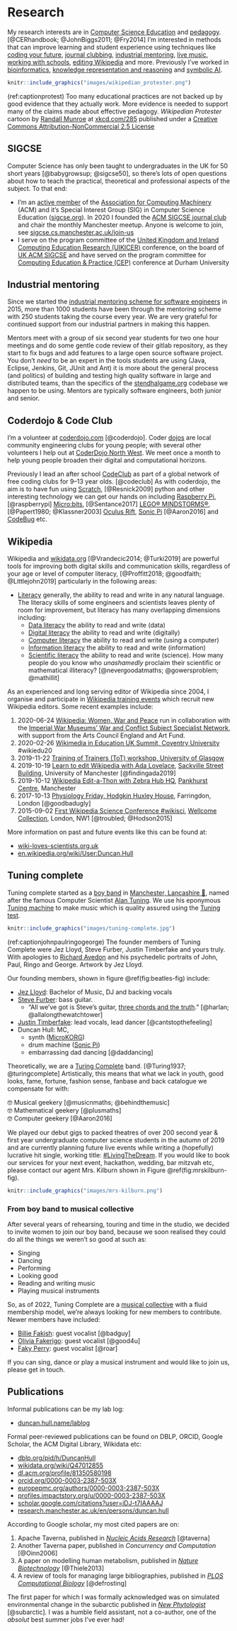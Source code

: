 # Research {#research}

My research interests are in [Computer Science Education](https://en.wikipedia.org/wiki/Computer_science_education) and [pedagogy](https://en.wikipedia.org/wiki/Pedagogy). [@CERhandbook; @JohnBiggs2011; @Fry2014] I'm interested in methods that can improve learning and student experience using techniques like [coding your future](https://www.cdyf.me), [journal clubbing](https://sigcse.cs.manchester.ac.uk/), [industrial mentoring](https://www.cs.manchester.ac.uk/connect/business-engagement/industrial-mentoring/), [live music](#tuningcomplete), [working with schools](https://personalpages.manchester.ac.uk/staff/duncan.hull/coding-their-future.html), [editing Wikipedia](#wikipedia) and more. Previously I've worked in [bioinformatics](https://en.wikipedia.org/wiki/Bioinformatics), [knowledge representation and reasoning](https://en.wikipedia.org/wiki/Knowledge_representation_and_reasoning) and [symbolic AI](https://en.wikipedia.org/wiki/Symbolic_artificial_intelligence).

```r
knitr::include_graphics("images/wikipedian_protester.png")
```
(ref:captionprotest) Too many educational practices are not backed up by good evidence that they actually work. More evidence is needed to support many of the claims made about effective pedagogy. _Wikipedian Protester_ cartoon by [Randall Munroe](https://en.wikipedia.org/wiki/Randall_Munroe) at [xkcd.com/285](https://xkcd.com/285/)  published under a [Creative Commons Attribution-NonCommercial 2.5 License](https://creativecommons.org/licenses/by-nc/2.5/)

## SIGCSE
Computer Science has only been taught to undergraduates in the UK for 50 short years [@babygrowsup; @sigcse50], so there's lots of open questions about how to teach the practical, theoretical and professional aspects of the subject. To that end:

* I'm an [active member](https://dl.acm.org/profile/81350580198) of the [Association for Computing Machinery](https://en.wikipedia.org/wiki/Association_for_Computing_Machinery) (ACM) and it's Special Interest Group (SIG) in Computer Science Education ([sigcse.org](https://sigcse.org)). In 2020 I founded the [ACM SIGCSE journal club](https://sigcse.cs.manchester.ac.uk/) and chair the monthly Manchester meetup. Anyone is welcome to join, see [sigcse.cs.manchester.ac.uk/join-us](https://sigcse.cs.manchester.ac.uk/join-us)
* I serve on the program committee of the [United Kingdom and Ireland Computing Education Research (UIKICER)](https://www.ukicer.com/) conference, on the board of [UK ACM SIGCSE](https://uki-sigcse.acm.org/about) and have served on the program committee for [Computing Education & Practice (CEP)](http://community.dur.ac.uk/cep.conference) conference at Durham University

## Industrial mentoring
Since we started the [industrial mentoring scheme for software engineers](https://www.cs.manchester.ac.uk/connect/business-engagement/industrial-mentoring/) in 2015, more than 1000 students have been through the mentoring scheme with 250 students taking the course every year. We are very grateful for continued support from our industrial partners in making this happen.

Mentors meet with a group of six second year students for two one hour meetings and do some gentle code review of their gitlab repository, as they start to fix bugs and add features to a large open source software project. You don’t *need* to be an expert in the tools students are using (Java, Eclipse, Jenkins, Git, JUnit and Ant) it is more about the general process (and politics) of building and testing high quality software in large and distributed teams, than the specifics of the [stendhalgame.org](https://stendhalgame.org/) codebase we happen to be using. Mentors are typically software engineers, both junior and senior.

<!--## Vertical tutoring {#vt}
We are currently piloting a vertical tutoring (VT) scheme, see [vertical tutoring](vertical-tutoring.html) for details. [@vtbernard; @druryvert]-->

## Coderdojo & Code Club  {#codeclub}
I'm a volunteer at [coderdojo.com](https://coderdojo.com/) [@coderdojo]. Coder [dojos](https://en.wikipedia.org/wiki/Dojo) are local community engineering clubs for young people; with several other volunteers I help out at [CoderDojo North West](https://twitter.com/coderdojonw). We meet once a month to help young people broaden their digital and computational horizons.

Previously I lead an after school [CodeClub](https://codeclub.org) as part of a global network of free coding clubs for 9--13 year olds. [@codeclub] As with coderdojo, the aim is to have fun using [Scratch](https://scratch.mit.edu/), [@Resnick2009] python and other interesting technology we can get our hands on including [Raspberry Pi](https://www.raspberrypi.org/), [@raspberrypi] [Micro:bits](https://microbit.org/), [@Sentance2017] [LEGO® MINDSTORMS®](https://www.lego.com/en-gb/themes/mindstorms), [@Papert1980; @Klassner2003] [Oculus Rift](https://www.oculus.com), [Sonic Pi](https://sonic-pi.net/) [@Aaron2016] and [CodeBug](http://www.codebug.org.uk/) etc.

## Wikipedia {#wikipedia}
Wikipedia and [wikidata.org](https://www.wikidata.org) [@Vrandecic2014; @Turki2019] are powerful tools for improving both digital skills and communication skills, regardless of your age or level of computer literacy, [@Proffitt2018; @goodfaith; @Littlejohn2019] particularly in the following areas:

* [Literacy](https://en.wikipedia.org/wiki/Literacy) generally, the ability to read and write in any natural language. The literacy skills of some engineers and scientists leaves plenty of room for improvement, but literacy has many overlapping dimensions including:
  + [Data literacy](https://en.wikipedia.org/wiki/Data_literacy) the ability to read and write (data)
  + [Digital literacy](https://en.wikipedia.org/wiki/Digital_literacy) the ability to read and write (digitally)
  + [Computer literacy](https://en.wikipedia.org/wiki/Computer_literacy) the ability to read and write (using a computer)
  + [Information literacy](https://en.wikipedia.org/wiki/Information_literacy) the ability to read and write (information)
  + [Scientific literacy](https://en.wikipedia.org/wiki/Scientific_literacy) the ability to read and write (science). How many people do you know who _unashamedly_ proclaim their scientific or mathematical illiteracy? [@nevergoodatmaths; @gowersproblem; @mathillit]

As an experienced and long serving editor of Wikipedia since 2004, I organise and participate in [Wikipedia training events](https://en.wikipedia.org/wiki/Edit-a-thon) which recruit new Wikipedia editors. Some recent examples include:

1. 2020-06-24 [Wikipedia: Women, War and Peace](https://en.wikipedia.org/wiki/Wikipedia:Meetup/Women_in_War_and_Peace) run in collaboration with the [Imperial War Museums' War and Conflict Subject Specialist Network](https://www.iwm.org.uk/partnerships/subject-specialist-network), with support from the Arts Council England and Art Fund.
1. 2020-02-26 [Wikimedia in Education UK Summit, Coventry University](https://wikiedusummit.coventry.domains) #wikiedu20
1. 2019-11-22 [Training of Trainers (ToT) workshop, University of Glasgow](https://duncan.hull.name/2019/12/10/glasgow/)
1. 2019-10-19 [Learn to edit Wikipedia with Ada Lovelace](https://wiki-loves-scientists.org.uk/2019/10/09/ada/), [Sackville Street Building](https://en.wikipedia.org/wiki/Sackville_Street_Building), University of Manchester [@findingada2019]
1. 2019-10-12 [Wikipedia Edit-a-Thon with Zebra Hub HQ](https://www.eventbrite.com/e/global-wikipedia-edit-a-thon-wikieditathon-2019-manchester-and-london-2019-zebra-hub-hq-the-tickets-48601581639), [Pankhurst Centre](https://en.wikipedia.org/wiki/Pankhurst_Centre), Manchester
1. 2017-10-13 [Physiology Friday, Hodgkin Huxley House](https://wiki-loves-scientists.org.uk/2017/10/27/mirror-mirror-on-the-wall-who-is-the-most-viewed-of-them-all/), Farringdon, London [@goodbadugly]
1. 2015-09-02 [First Wikipedia Science Conference #wikisci](https://wikimedia.org.uk/wiki/Wikipedia_Science_Conference), [Wellcome Collection](https://en.wikipedia.org/wiki/Wellcome_Collection), London, NW1 [@troubled; @Hodson2015]

More information on past and future events like this can be found at:

* [wiki-loves-scientists.org.uk](https://wiki-loves-scientists.org.uk/)
* [en.wikipedia.org/wiki/User:Duncan.Hull](https://en.wikipedia.org/wiki/User:Duncan.Hull)

## Tuning complete {#tuningcomplete}
Tuning complete started as a [boy band](https://en.wikipedia.org/wiki/Boy_band) in [Manchester, Lancashire 🌹](https://duncan.hull.name/2019/07/05/mancashire/), named after the famous Computer Scientist [Alan Tuning](https://en.wikipedia.org/wiki/Alan_Turing). We use his eponymous [Tuning machine](https://en.wikipedia.org/wiki/Turing_machine) to make music which is quality assured using the [Tuning test](https://en.wikipedia.org/wiki/Turing_test).

```r
knitr::include_graphics("images/tuning-complete.jpg")
```

(ref:captionjohnpaulringogeorge) The founder members of Tuning Complete were Jez Lloyd, Steve Furber, Justin Timberfake and yours truly. With apologies to [Richard Avedon](https://en.wikipedia.org/wiki/Richard_Avedon) and his psychedelic portraits of John, Paul, Ringo and George. Artwork by Jez Lloyd.


Our founding members, shown in figure \@ref(fig:beatles-fig) include:

* [Jez Lloyd](https://www.linkedin.com/in/jez-lloyd-84077069): Bachelor of Music, DJ and backing vocals
* [Steve Furber](https://en.wikipedia.org/wiki/Steve_Furber): bass guitar.
    + “All we've got is Steve's guitar, [three chords and the truth](https://en.wikipedia.org/wiki/Three_Chords_and_the_Truth).” [@harlan; @allalongthewatchtower]
* [Justin Timberfake](https://en.wikipedia.org/wiki/Justin_Timberlake): lead vocals, lead dancer [@cantstopthefeeling]
* Duncan Hull: MC,
    + synth ([MicroKORG](https://en.wikipedia.org/wiki/MicroKORG))
    + drum machine ([Sonic Pi](https://sonic-pi.net/))
    + embarrassing dad dancing [@daddancing]

Theoretically, we are a [Turing Complete](https://en.wikipedia.org/wiki/Turing_completeness) band. [@Turing1937; @turingcomplete] Artistically, this means that what we lack in youth, good looks, fame, fortune, fashion sense, fanbase and back catalogue we compensate for with:

🤓 Musical geekery [@musicnmaths; @behindthemusic]  
🤓 Mathematical geekery [@plusmaths]   
🤓 Computer geekery [@Aaron2016]

We played our debut gigs to packed theatres of over 200 second year & first year undergraduate computer science students in the autumn of 2019 and are currently planning future live events while writing a (hopefully) lucrative hit single, working title: [#LivingTheDream](https://twitter.com/hashtag/LivingTheDream). If you would like to book our services for your next event, hackathon, wedding, bar mitzvah etc, please contact our agent Mrs. Kilburn shown in Figure \@ref(fig:mrskilburn-fig).

```r
knitr::include_graphics("images/mrs-kilburn.png")
```

### From boy band to musical collective {#collective}
After several years of rehearsing, touring and time in the studio, we decided to invite women to join our boy band, because we soon realised they could do all the things we weren't so good at such as:

* Singing
* Dancing
* Performing
* Looking good
* Reading and writing music
* Playing musical instruments

So, as of 2022, Tuning Complete are a [musical collective](https://en.wikipedia.org/wiki/Musical_collective) with a fluid membership model, we're always looking for new members to contribute. Newer members have included:

* [Billie Fakish](https://en.wikipedia.org/wiki/Billie_Eilish): guest vocalist [@badguy]
* [Olivia Fakerigo](https://en.wikipedia.org/wiki/Olivia_Rodrigo): guest vocalist [@good4u]
* [Faky Perry](https://en.wikipedia.org/wiki/Katy_Perry): guest vocalist [@roar]

If you can sing, dance or play a musical instrument and would like to join us, please get in touch.

## Publications
Informal publications can be my lab log:

* [duncan.hull.name/lablog](https://duncan.hull.name/lablog/)

Formal peer-reviewed publications can be found on DBLP, ORCID, Google Scholar, the ACM Digital Library, Wikidata etc:

* [dblp.org/pid/h/DuncanHull](https://dblp.org/pid/h/DuncanHull)
* [wikidata.org/wiki/Q47012855](https://www.wikidata.org/wiki/Q47012855)
* [dl.acm.org/profile/81350580198](https://dl.acm.org/profile/81350580198)
* [orcid.org/0000-0003-2387-503X](https://orcid.org/0000-0003-2387-503X)
* [europepmc.org/authors/0000-0003-2387-503X](https://europepmc.org/authors/0000-0003-2387-503X)
* [profiles.impactstory.org/u/0000-0003-2387-503X](https://profiles.impactstory.org/u/0000-0003-2387-503X)
* [scholar.google.com/citations?user=iDJ-t7IAAAAJ](https://scholar.google.com/citations?user=iDJ-t7IAAAAJ)
* [research.manchester.ac.uk/en/persons/duncan.hull](https://research.manchester.ac.uk/en/persons/duncan.hull)

According to Google scholar, my most cited papers are on:

1. Apache Taverna, published in [_Nucleic Acids Research_](https://en.wikipedia.org/wiki/Nucleic_Acids_Research) [@taverna]  
2. Another Taverna paper, published in _Concurrency and Computation_ [@Oinn2006]  
3. A paper on modelling human metabolism, published in [_Nature Biotechnology_](https://en.wikipedia.org/wiki/Nature_Biotechnology)  [@Thiele2013]
4. A review of tools for managing large bibliographies, published in [_PLOS Computational Biology_](https://en.wikipedia.org/wiki/PLOS_Computational_Biology) [@defrosting]  

The first paper for which I was formally acknowledged was on simulated environmental change in the subarctic published in [_New Phytologist_](https://en.wikipedia.org/wiki/New_Phytologist) [@subarctic]. I was a humble field assistant, not a co-author, one of the *absolut* best summer jobs I've ever had!
